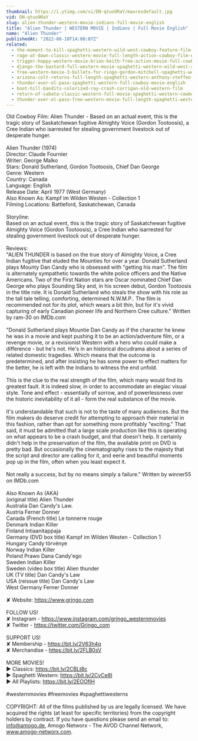 ```yaml
---
thumbnail: https://i.ytimg.com/vi/DN-qtuo9RaY/maxresdefault.jpg
vid: DN-qtuo9RaY
slug: alien-thunder-western-movie-indians-full-movie-english
title: "Alien Thunder | WESTERN MOVIE | Indians | Full Movie English"
name: "Alien Thunder"
publishedAt: "2022-08-10T14:00:07Z"
related:
  - the-moment-to-kill-spaghetti-western-wild-west-cowboy-feature-film-full-length
  - rage-at-dawn-classic-western-movie-full-length-action-cowboy-film-english-drama
  - trigger-happy-western-movie-brian-keith-free-action-movie-full-cowboy-films-full-movies
  - django-the-bastard-full-western-movie-spaghetti-western-wild-west-action
  - free-western-movie-3-bullets-for-ringo-gordon-mitchell-spaghetti-western-full-youtube-movie
  - arizona-colt-returns-full-length-spaghetti-western-anthony-steffen-cowboy-film-1970
  - thunder-over-el-paso-spaghetti-western-full-cowboy-movie-english
  - boot-hill-bandits-colorized-ray-crash-corrigan-old-western-film
  - return-of-sabata-classic-western-full-movie-spaghetti-western-cowboys-english
  - thunder-over-el-paso-free-western-movie-full-length-spaghetti-western-full-action-movie
---
```


Old Cowboy Film: Alien Thunder - Based on an actual event, this is the tragic story of Saskatchewan fugitive Almighty Voice (Gordon Tootoosis), a Cree Indian who isarrested for stealing government livestock out of desperate hunger.<br />
<br />
Alien Thunder (1974)<br />
Director: Claude Fournier<br />
Writer: George Malko<br />
Stars: Donald Sutherland, Gordon Tootoosis, Chief Dan George<br />
Genre: Western<br />
Country: Canada<br />
Language: English<br />
Release Date: April 1977 (West Germany) <br />
Also Known As: Kampf im Wilden Westen - Collection 1 <br />
Filming Locations: Battleford, Saskatchewan, Canada<br />
<br />
Storyline:<br />
Based on an actual event, this is the tragic story of Saskatchewan fugitive Almighty Voice (Gordon Tootoosis), a Cree Indian who isarrested for stealing government livestock out of desperate hunger.<br />
<br />
Reviews:<br />
"ALIEN THUNDER is based on the true story of Almighty Voice, a Cree Indian fugitive that eluded the Mounties for over a year. Donald Sutherland plays Mounty Dan Candy who is obsessed with "getting his man". The film is alternately sympathetic towards the white police officers and the Native Americans. Two of the First Nation stars are Oscar nominated Chief Dan George who plays Sounding Sky and, in his screen debut, Gordon Tootoosis in the title role. It is Donald Sutherland who steals the show with his role as the tall tale telling, comforting, determined N.W.M.P.. The film is recommended not for its plot, which wears a bit thin, but for it's vivid capturing of early Canadian pioneer life and Northern Cree culture." Written by ram-30 on IMDb.com <br />
<br />
"Donald Sutherland plays Mountie Dan Candy as if the character he knew he was in a movie and kept pushing it to be an action/adventure film, or a revenge movie, or a revisionist Western with a hero who could make a difference - but he's not. He's in an historical docudrama about a series of related domestic tragedies. Which means that the outcome is predetermined, and after insisting he has some power to effect matters for the better, he is left with the Indians to witness the end unfold.<br />
<br />
This is the clue to the real strength of the film, which many would find its greatest fault. It is indeed slow, in order to accommodate an elegiac visual style. Tone and effect - essentially of sorrow, and of powerlessness over the historic inevitability of it all - form the real substance of the movie.<br />
<br />
It's understandable that such is not to the taste of many audiences. But the film makers do deserve credit for attempting to approach their material in this fashion, rather than opt for something more profitably "exciting." That said, it must be admitted that a large scale production like this is operating on what appears to be a crash budget, and that doesn't help. It certainly didn't help in the preservation of the film, the available print on DVD is pretty bad. But occasionally the cinematography rises to the majesty that the script and director are calling for it, and eerie and beautiful moments pop up in the film, often when you least expect it.<br />
<br />
Not really a success, but by no means simply a failure." Written by winner55 on IMDb.com<br />
<br />
Also Known As (AKA)<br />
(original title) Alien Thunder<br />
Australia Dan Candy's Law.<br />
Austria Ferner Donner<br />
Canada (French title) Le tonnerre rouge<br />
Denmark Indian Killer<br />
Finland Intiaanitappaja<br />
Germany (DVD box title) Kampf im Wilden Westen - Collection 1<br />
Hungary Candy törvénye<br />
Norway Indian Killer<br />
Poland Prawo Dana Candy'ego<br />
Sweden Indian Killer<br />
Sweden (video box title) Alien thunder<br />
UK (TV title) Dan Candy's Law<br />
USA (reissue title) Dan Candy's Law<br />
West Germany Ferner Donner<br />
<br />
✘ Website: https://www.grjngo.com<br />
<br />
FOLLOW US!<br />
✘ Instagram - https://www.instagram.com/grjngo_westernmovies<br />
✘ Twitter - https://twitter.com/Grjngo_com<br />
<br />
SUPPORT US!<br />
✘ Membership - https://bit.ly/2V63h4q<br />
✘ Merchandise - https://bit.ly/2FLB0sV<br />
<br />
MORE MOVIES! <br />
► Classics: https://bit.ly/2CBLt8c <br />
► Spaghetti Western: https://bit.ly/2CyCe8I <br />
► All Playlists: https://bit.ly/2EOOfIH <br />
<br />
#westernmovies #freemovies #spaghettiwesterns<br />
<br />
COPYRIGHT: All of the films published by us are legally licensed. We have acquired the rights (at least for specific territories) from the copyright holders by contract. If you have questions please send an email to: info@amogo.de, Amogo Networx - The AVOD Channel Network, www.amogo-networx.com.